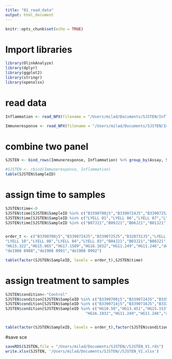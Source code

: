 ```yaml
---
title: "01_read_data"
output: html_document
---
```


```r
knitr::opts_chunk$set(echo = TRUE)
```


# Import libraries
```r
library(OlinkAnalyze)
library(dplyr)
library(ggplot2)
library(stringr)
library(openxlsx)
```

# read data
```r
Inflammation <- read_NPX(filename = "/Users/milad/Documents/SJSTEN/Inflammation_Brüggen_Drug Allergy_NPX.xlsx")

Immuneresponse <- read_NPX(filename = "/Users/milad/Documents/SJSTEN/Immune Response_Brüggen_Drug Allergy_NPX.xlsx")
```


# combine two panel
```r
SJSTEN <- bind_rows(Immuneresponse, Inflammation) %>% group_by(Assay, SampleID) %>% filter(row_number()==1)

#SJSTEN <- rbind(Immuneresponse, Inflammation)
table(SJSTEN$SampleID)
```

# assign time to samples
```r
SJSTEN$time<-0
SJSTEN$time[SJSTEN$SampleID %in% c("B3390700j5","B3390724J5","B3390725J5","B320731J5","B3390714j5","B3390716J5","B3320730J5","B3340738J5","HG10.50","HG13.451","HG15.153","HG15.737","HG17.1311","HG16.959","HG11.236","HG11.256","de1908 0990")]<-0
SJSTEN$time[SJSTEN$SampleID %in% c("LYELL 01","LYELL 06","LYELL 07","LYELL 09","LYELL 10","LYELL 08","LYELL 04","LYELL 03","HG10.54","HG13.469","HG15.322","HG15.865","HG17.1589","HG16.1032","HG11.249","HG11.246")]<-1
SJSTEN$time[SJSTEN$SampleID %in% c("B07J21","B09J21","B06J21","B01J21","B04J21","B03J21","B08J21","0B10M2","de1908 0983","HG19.3989","HG15.529")]<-2


order_t <- c("B3390700j5","B3390724J5","B3390725J5","B320731J5","LYELL 01","LYELL 06","LYELL 07","LYELL 09","B07J21","B09J21","B06J21","B01J21","B3390714j5","B3390716J5","B3320730J5","B3340738J5",
"LYELL 10","LYELL 08","LYELL 04","LYELL 03","B04J21","B03J21","B08J21","0B10M2","HG10.50","HG13.451","HG15.153","HG15.737","HG17.1311","HG16.959","HG11.236","HG11.256","HG10.54","HG13.469",
"HG15.322","HG15.865","HG17.1589","HG16.1032","HG11.249","HG11.246","de1908 0990","de1908 0983","HG19.3989","HG15.529","de1908 0817","de1908 0840","de1908 0984","de1908 0985","de1908 0986",
"de1908 0988","de1908 0991","de1908 0992")

table(factor(SJSTEN$SampleID, levels = order_t),SJSTEN$time)
```



# assign treatment to samples
```r
SJSTEN$condition<-"Control"
SJSTEN$condition[SJSTEN$SampleID %in% c("B3390700j5","B3390724J5","B3390725J5","B320731J5","LYELL 01","LYELL 06","LYELL 07","LYELL 09" ,"B07J21","B09J21","B06J21","B01J21")]<-"BSC"
SJSTEN$condition[SJSTEN$SampleID %in% c("B3390714j5","B3390716J5","B3320730J5","B3340738J5","LYELL 10","LYELL 08","LYELL 04","LYELL 03","B04J21","B03J21","B08J21","0B10M2")]<-"CSA"
SJSTEN$condition[SJSTEN$SampleID %in% c("HG10.50","HG13.451","HG15.153","HG15.737","HG17.1311","HG16.959","HG11.236","HG11.256","HG10.54","HG13.469","HG15.322","HG15.865","HG17.1589",
                                   "HG16.1032","HG11.249","HG11.246","de1908 0983","HG19.3989","HG15.529")]<-"IVIG"


table(factor(SJSTEN$SampleID, levels = order_t),factor(SJSTEN$condition, levels = c("BSC","CSA","IVIG","Control")))
```




#save sce
```r
saveRDS(SJSTEN,file = "/Users/milad/Documents/SJSTEN//SJSTEN_V1.rds")
write.xlsx(SJSTEN, '/Users/milad/Documents/SJSTEN//SJSTEN_V1.xlsx')
```
